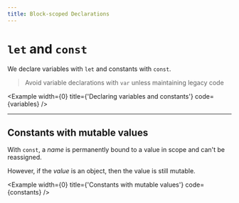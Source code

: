 ```yaml
---
title: Block-scoped Declarations
---
```



# `let` and `const`

We declare variables with `let` and constants with `const`.

> Avoid variable declarations with `var` unless maintaining legacy code

<Example
  width={0}
  title={'Declaring variables and constants'}
  code={variables}
/>

---

## Constants with mutable values

With `const`, a _name_ is permanently bound to a value in scope and can't be reassigned.

However, if the _value_ is an object, then the value is still mutable.

<Example width={0} title={'Constants with mutable values'} code={constants} />
